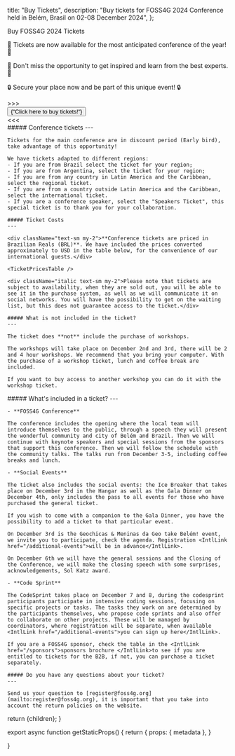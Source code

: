 
  title: "Buy Tickets",
  description:
    "Buy tickets for FOSS4G 2024 Conference held in Belém, Brasil on 02-08 December 2024",
};

<Heading color="orange" bubble>
  Buy FOSS4G 2024 Tickets
</Heading>

<div className="md:text-2xl text-center">
  <p>
    🎉 Tickets are now available for the most anticipated conference of the
    year! 🎉
  </p>
  <p>
    🚀 Don't miss the opportunity to get inspired and learn from the best
    experts. 🚀
  </p>
  <p>🔒 Secure your place now and be part of this unique event! 🔒</p>
</div>

<div className="text-center">
  <div className="inline-block text-f4g_orange font-bold tracking-[0.4rem] md:text-4xl">
    &gt;&gt;&gt;
  </div>
  <a
    href="https://payment.2024.foss4g.org/OSGeo-Brasil/foss4g.2024/"
    target="_blank"
    className="non-standard"
  >
    <button className=" border-f4g_red text-white bg-f4g_orange border rounded-lg py-2 px-3 text-lg md:text-4xl font-ubuntu mx-1 md:mx-3 my-3">
      {"Click here to buy tickets!"}
    </button>
  </a>
  <div className="inline-block text-f4g_orange font-bold tracking-[0.4rem] md:text-4xl">
    &lt;&lt;&lt;
  </div>
</div>

<div className="grid grid-cols-1 sm:grid-cols-2 sm:space-x-4 mt-4 space-y-4 sm:space-y-0">
  <div className="">
    ##### Conference tickets
    ---

    Tickets for the main conference are in discount period (Early bird), take advantage of this opportunity!

    We have tickets adapted to different regions:
    - If you are from Brazil select the ticket for your region;
    - If you are from Argentina, select the ticket for your region;
    - If you are from any country in Latin America and the Caribbean, select the regional ticket.
    - If you are from a country outside Latin America and the Caribbean, select the international ticket.
    - If you are a conference speaker, select the "Speakers Ticket", this special ticket is to thank you for your collaboration.

    ##### Ticket Costs
    ---

    <div className="text-sm my-2">**Conference tickets are priced in Brazilian Reals (BRL)**. We have included the prices converted approximately to USD in the table below, for the convenience of our international guests.</div>

    <TicketPricesTable />

    <div className="italic text-sm my-2">Please note that tickets are subject to availability, when they are sold out, you will be able to see it in the purchase system, as well as we will communicate it on social networks. You will have the possibility to get on the waiting list, but this does not guarantee access to the ticket.</div>

    ##### What is not included in the ticket?
    ---

    The ticket does **not** include the purchase of workshops. 

    The workshops will take place on December 2nd and 3rd, there will be 2 and 4 hour workshops. We recommend that you bring your computer. With the purchase of a workshop ticket, lunch and coffee break are included.

    If you want to buy access to another workshop you can do it with the workshop ticket. 
  </div>
  <div>
    ##### What's included in a ticket?
    ---

    - **FOSS4G Conference**

    The conference includes the opening where the local team will introduce themselves to the public, through a speech they will present the wonderful community and city of Belém and Brazil. Then we will continue with keynote speakers and special sessions from the sponsors that support this conference. Then we will follow the schedule with the community talks. The talks run from December 3-5, including coffee breaks and lunch. 

    - **Social Events**

    The ticket also includes the social events: the Ice Breaker that takes place on December 3rd in the Hangar as well as the Gala Dinner on December 4th, only includes the pass to all events for those who have purchased the general ticket.

    If you wish to come with a companion to the Gala Dinner, you have the possibility to add a ticket to that particular event.

    On December 3rd is the Geochicas & Meninas da Geo take Belém! event, we invite you to participate, check the agenda. Registration <IntlLink href="/additional-events">will be in advance</IntlLink>. 

    On December 6th we will have the general sessions and the Closing of the Conference, we will make the closing speech with some surprises, acknowledgements, Sol Katz award.

    - **Code Sprint**

    The CodeSprint takes place on December 7 and 8, during the codesprint participants participate in intensive coding sessions, focusing on specific projects or tasks. The tasks they work on are determined by the participants themselves, who propose code sprints and also offer to collaborate on other projects. These will be managed by coordinators, where registration will be separate, when available <IntlLink href="/additional-events">you can sign up here</IntlLink>.

    If you are a FOSS4G sponsor, check the table in the <IntlLink href="/sponsors">sponsors brochure </IntlLink>to see if you are entitled to tickets for the B2B, if not, you can purchase a ticket separately.

    ##### Do you have any questions about your ticket?
    ---
    
    Send us your question to [register@foss4g.org](mailto:register@foss4g.org), it is important that you take into account the return policies on the website. 

  </div>
</div>

  return <MdxLayout metadata={metadata}>{children}</MdxLayout>;
}

export async function getStaticProps() {
  return {
    props: {
      metadata
    },
  }


}
